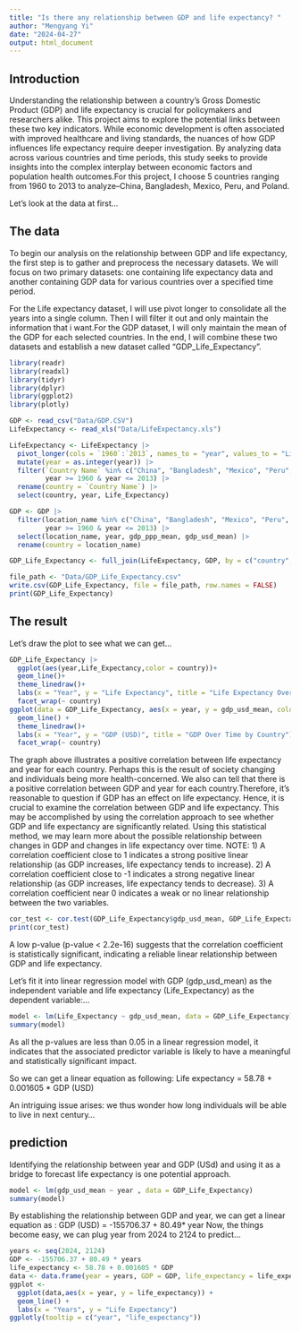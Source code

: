 ```yaml
---
title: "Is there any relationship between GDP and life expectancy? "
author: "Mengyang Yi"
date: "2024-04-27"
output: html_document
---
```


## Introduction
Understanding the relationship between a country's Gross Domestic Product (GDP) and life expectancy is crucial for policymakers and researchers alike. This project aims to explore the potential links between these two key indicators. While economic development is often associated with improved healthcare and living standards, the nuances of how GDP influences life expectancy require deeper investigation. By analyzing data across various countries and time periods, this study seeks to provide insights into the complex interplay between economic factors and population health outcomes.For this project, I choose 5 countries ranging from 1960 to 2013 to analyze--China, Bangladesh, Mexico, Peru, and Poland.

Let's look at the data at first...

## The data
To begin our analysis on the relationship between GDP and life expectancy, the first step is to gather and preprocess the necessary datasets. We will focus on two primary datasets: one containing life expectancy data and another containing GDP data for various countries over a specified time period. 

For the Life expectancy dataset, I will use pivot longer to consolidate all the years into a single column. Then I will filter it out and only maintain the information that i want.For the GDP dataset, I will only maintain the mean of the GDP for each selected countries. In the end, I will combine these two datasets and establish a new dataset called "GDP_Life_Expectancy".
```r
library(readr)
library(readxl)
library(tidyr)
library(dplyr)
library(ggplot2)
library(plotly)
```

```r
GDP <- read_csv("Data/GDP.CSV")
LifeExpectancy <- read_xls("Data/LifeExpectancy.xls")

LifeExpectancy <- LifeExpectancy |>
  pivot_longer(cols = `1960`:`2013`, names_to = "year", values_to = "Life_Expectancy") |>
  mutate(year = as.integer(year)) |>
  filter(`Country Name` %in% c("China", "Bangladesh", "Mexico", "Peru", "Poland"),
         year >= 1960 & year <= 2013) |>
  rename(country = `Country Name`) |>
  select(country, year, Life_Expectancy)

GDP <- GDP |>
  filter(location_name %in% c("China", "Bangladesh", "Mexico", "Peru", "Poland"),
         year >= 1960 & year <= 2013) |>
  select(location_name, year, gdp_ppp_mean, gdp_usd_mean) |>
  rename(country = location_name)

GDP_Life_Expectancy <- full_join(LifeExpectancy, GDP, by = c("country", "year"))

file_path <- "Data/GDP_Life_Expectancy.csv"
write.csv(GDP_Life_Expectancy, file = file_path, row.names = FALSE)
print(GDP_Life_Expectancy)

```
## The result
Let's draw the plot to see what we can get...
```r
GDP_Life_Expectancy |>
  ggplot(aes(year,Life_Expectancy,color = country))+
  geom_line()+
  theme_linedraw()+
  labs(x = "Year", y = "Life Expectancy", title = "Life Expectancy Over Time by Country") +
  facet_wrap(~ country)
ggplot(data = GDP_Life_Expectancy, aes(x = year, y = gdp_usd_mean, color = country)) +
  geom_line() +
  theme_linedraw()+
  labs(x = "Year", y = "GDP (USD)", title = "GDP Over Time by Country") +
  facet_wrap(~ country)
```
The graph above illustrates a positive correlation between life expectancy and year for each country. Perhaps this is the result of society changing and individuals being more health-concerned. We also can tell that there is a positive correlation between GDP and year for each country.Therefore, it's reasonable to question if GDP has an effect on life expectancy. Hence, it is crucial to examine the correlation between GDP and life expectancy. This may be accomplished by using the correlation approach to see whether GDP and life expectancy are significantly related. Using this statistical method, we may learn more about the possible relationship between changes in GDP and changes in life expectancy over time.
NOTE: 
1) A correlation coefficient close to 1 indicates a strong positive linear relationship (as GDP increases, life expectancy tends to increase).
2) A correlation coefficient close to -1 indicates a strong negative linear relationship (as GDP increases, life expectancy tends to decrease).
3) A correlation coefficient near 0 indicates a weak or no linear relationship between the two variables.
```r
cor_test <- cor.test(GDP_Life_Expectancy$gdp_usd_mean, GDP_Life_Expectancy$Life_Expectancy, method = "pearson")
print(cor_test)
```
A low p-value (p-value < 2.2e-16) suggests that the correlation coefficient is statistically significant, indicating a reliable linear relationship between GDP and life expectancy. 

Let's fit it into linear regression model with GDP (gdp_usd_mean) as the independent variable and life expectancy (Life_Expectancy) as the dependent variable:...
```r
model <- lm(Life_Expectancy ~ gdp_usd_mean, data = GDP_Life_Expectancy)
summary(model)

```
As all the p-values are less than 0.05 in a linear regression model, it indicates that the associated predictor variable is likely to have a meaningful and statistically significant impact.

So we can get a linear equation as following: Life expectancy = 58.78 + 0.001605 * GDP (USD)

An intriguing issue arises: we thus wonder how long individuals will be able to live in next century...

## prediction
Identifying the relationship between year and GDP (USd) and using it as a bridge to forecast life expectancy is one potential approach. 
```r
model <- lm(gdp_usd_mean ~ year , data = GDP_Life_Expectancy)
summary(model)
```
By establishing the relationship between GDP and year, we can get a linear equation as : GDP (USD) = -155706.37 + 80.49* year
Now, the things become easy, we can plug year from 2024 to 2124 to predict...
```r
years <- seq(2024, 2124)
GDP <- -155706.37 + 80.49 * years
life_expectancy <- 58.78 + 0.001605 * GDP
data <- data.frame(year = years, GDP = GDP, life_expectancy = life_expectancy)
ggplot <-
  ggplot(data,aes(x = year, y = life_expectancy)) +
  geom_line() +
  labs(x = "Years", y = "Life Expectancy")
ggplotly(tooltip = c("year", "life_expectancy")) 

```

